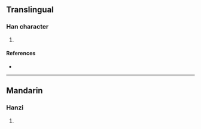 {{character info/new}}
==Translingual==

===Han character===
{{Han char|rn=85|rad=水|as=17|sn=20|four=37120|canj=EANE|ids=⿰氵闎}}

# {{defn|Han|sort=水17}}

====References====
* {{Han ref|kx=0662.070|dkj=18729|dj=1071.130|hdz=31791.010|uh=7041|ud=28737|bh=F469|bd=62569}}

----

==Mandarin==

===Hanzi===
{{cmn-hanzi|pin=[[yuān]] ([[yuan1]])|wg=yüan<sup>1</sup>}}

# {{defn|lang=cmn|sort=水17}}